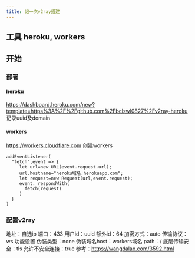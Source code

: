 ```yaml
---
title: 记一次v2ray搭建
---
```

## 工具 heroku, workers
## 开始
### 部署
#### heroku
https://dashboard.heroku.com/new?template=https%3A%2F%2Fgithub.com%2Fbclswl0827%2Fv2ray-heroku
记录uuid及domain
#### workers
https://workers.cloudflare.com
创建workers
```
addEventListener(
  "fetch",event => {
     let url=new URL(event.request.url);
     url.hostname="heroku域名.herokuapp.com";
     let request=new Request(url,event.request);
     event. respondWith(
       fetch(request)
     )
  }
)
```
### 配置v2ray
地址：自选ip
端口：433
用户id：uuid
额外id：64
加密方式：auto
传输协议：ws
功能设置
伪装类型：none
伪装域名host：workers域名
path：/
底层传输安全：tls
允许不安全连接：true
参考：https://wangdalao.com/3592.html